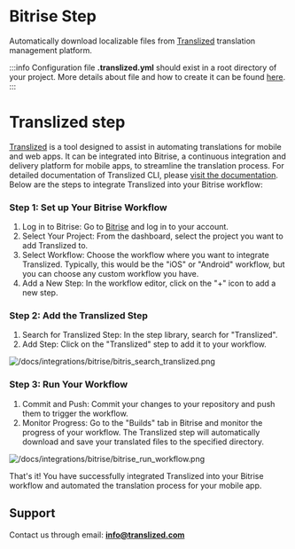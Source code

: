 # Bitrise Step

Automatically download localizable files from [Translized](https://www.translized.com/) translation management platform.

:::info
Configuration file **.translized.yml** should exist in a root directory of your project.
More details about file and how to create it can be found [here](https://docs.translized.com/docs/cli/configuration).
:::

# Translized step

[Translized](https://www.translized.com/) is a tool designed to assist in automating translations for mobile and web apps. It can be integrated into Bitrise, a continuous integration and delivery platform for mobile apps, to streamline the translation process.
For detailed documentation of Translized CLI, please [visit the documentation](https://docs.translized.com/docs/cli/basics/).
Below are the steps to integrate Translized into your Bitrise workflow:

### Step 1: Set up Your Bitrise Workflow
1. Log in to Bitrise: Go to [Bitrise](https://bitrise.io/) and log in to your account.
2. Select Your Project: From the dashboard, select the project you want to add Translized to.
3. Select Workflow: Choose the workflow where you want to integrate Translized. Typically, this would be the "iOS" or "Android" workflow, but you can choose any custom workflow you have.
4. Add a New Step: In the workflow editor, click on the "+" icon to add a new step.

### Step 2: Add the Translized Step
1. Search for Translized Step: In the step library, search for "Translized".
2. Add Step: Click on the "Translized" step to add it to your workflow.

![/docs/integrations/bitrise/bitris_search_translized.png](/docs/integrations/bitrise/bitrise_search_translized.png)

### Step 3: Run Your Workflow
1. Commit and Push: Commit your changes to your repository and push them to trigger the workflow.
2. Monitor Progress: Go to the "Builds" tab in Bitrise and monitor the progress of your workflow. The Translized step will automatically download and save your translated files to the specified directory.

![/docs/integrations/bitrise/bitrise_run_workflow.png](/docs/integrations/bitrise/bitrise_run_workflow.png)

That's it! You have successfully integrated Translized into your Bitrise workflow and automated the translation process for your mobile app.

## Support

Contact us through email: **info@translized.com**
